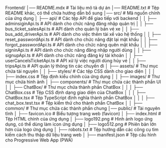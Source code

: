 Frontend/
│── README.mdx                       # Tài liệu mô tả dự án
│── README.txt                       # Tệp README khác, có thể chứa hướng dẫn bổ sung
│── src/                             # Mã nguồn chính của ứng dụng
│   ├── api/                         # Các tệp API để giao tiếp với backend
│   │   ├── adminsiginApi.ts         # API dành cho chức năng đăng nhập quản trị
│   │   ├── bus_ticket_salesApi.ts   # API dành cho quản lý bán vé xe
│   │   ├── bus_add_driverApi.ts     # API dành cho việc thêm tài xế vào hệ thống
│   │   ├── reset_passwordApi.ts     # API dành cho chức năng đặt lại mật khẩu
│   │   ├── forgot_passwordApi.ts    # API dành cho chức năng quên mật khẩu
│   │   ├── signinApi.ts             # API dành cho chức năng đăng nhập người dùng
│   │   ├── signupApi.ts             # API dành cho chức năng đăng ký tài khoản
│   │   ├── userCancelsTicketApi.ts  # API xử lý việc người dùng hủy vé
│   │   ├── tripsApi.ts              # API quản lý thông tin các chuyến đi
│   ├── assets/                      # Thư mục chứa tài nguyên
│   │   ├── styles/                  # Các tệp CSS dành cho giao diện
│   │   │   ├── index.css            # Tệp định kiểu chính của ứng dụng
│   │   ├── images/                  # Thư mục chứa hình ảnh
│   ├── components/                   # Thư mục chứa các thành phần UI
│   │   ├── ChatBox/                 # Thư mục chứa thành phần ChatBox
│   │   │   ├── ChatBox.css          # Tệp CSS định dạng giao diện của ChatBox
│   │   │   ├── ChatBox.tsx          # Tệp TypeScript định nghĩa thành phần ChatBox
│   │   │   ├── chat_box.test.tsx    # Tệp kiểm thử cho thành phần ChatBox
│   │   ├── common/                  # Thư mục chứa các thành phần chung 
│── public/                          # Tài nguyên tĩnh
│   ├── favicon.ico                  # Biểu tượng trang web (favicon)
│   ├── index.html                   # Tệp HTML chính của ứng dụng
│   ├── logo192.png                  # Hình ảnh logo ứng dụng, có thể dùng làm icon ứng dụng
│   ├── logo512.png                  # Phiên bản lớn hơn của logo ứng dụng
│   ├── robots.txt                   # Tệp hướng dẫn các công cụ tìm kiếm cách thu thập dữ liệu trang web
│   ├── manifest.json                # Tệp cấu hình cho Progressive Web App (PWA)